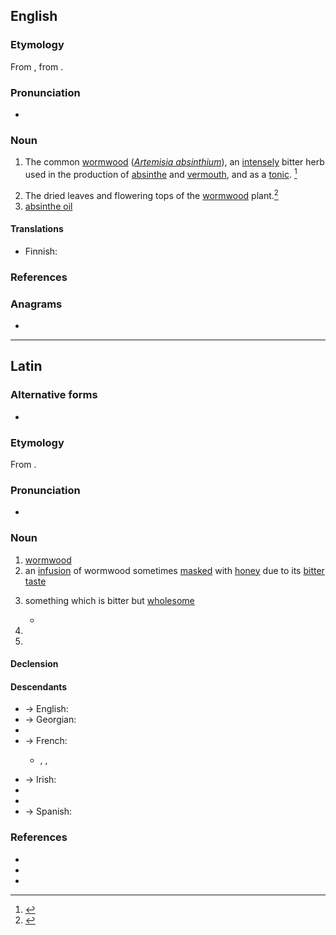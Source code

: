 {{also|Absinthium}}
==English==

===Etymology===
From {{bor|en|la|absinthium}}, from {{der|en|grc|ἀψίνθιον}}.

===Pronunciation===
* {{a|US}} {{IPA|/æbˈsɪn.θi.m̩/|lang=en}}

===Noun===
{{en-noun|-}}

# {{lb|en|now|rare}} The common [[wormwood]] (''[[Artemisia absinthium]]''), an [[intensely]] bitter herb used in the production of [[absinthe]] and [[vermouth]], and as a [[tonic]]. {{defdate|First attested around 1150 to 1350.}}<ref name=SOED>{{R:SOED5|page=9}}</ref>
# The dried leaves and flowering tops of the [[wormwood]] plant.<ref>{{R:MW3 1976|page=5}}</ref>
# [[absinthe oil]]

====Translations====
{{trans-see|''Artemisia absinthium''|wormwood}}

{{trans-top|dried wormwood}}
* Finnish: {{t|fi|[[kuivattu]] [[koiruoho]]}}
{{trans-mid}}
{{trans-bottom}}

{{trans-see|absinthe oil}}

===References===
<references/>

===Anagrams===
* {{anagrams|en|a=abhiimnstu|bismuthian}}

{{c|en|Artemisias|Herbs}}
{{c|en|Artemisias|Herbs}}

----

==Latin==

===Alternative forms===
* {{alter|la|apsinthium}}

===Etymology===
From {{bor|la|grc|ἀψίνθιον||wormwood}}.

===Pronunciation===
* {{la-IPA|absinthium}}

===Noun===
{{la-noun|absinthium<2>}}

# [[wormwood]]
# an [[infusion]] of wormwood sometimes [[masked]] with [[honey]] due to its [[bitter]] [[taste]]
# {{lb|la|figuratively}} something which is bitter but [[wholesome]]
#* {{Q|la|Quintilian|Institutio Oratoria|3|1|5|quote=Sed nos veremur ne parum hic liber mellis et '''absinthii''' multum habere videatur|trans=But I fear that this book will have too little sweetness and too much '''wormwood'''.}}
# {{inflection of|absinthium||acc|s|lang=la}}
# {{inflection of|absinthium||voc|s|lang=la}}

====Declension====
{{la-ndecl|absinthium<2>}}

====Descendants====
* → English: {{l|en|absinthe}}
* → Georgian: {{l|ka|აბზინდა}}
* {{desc|dlm|ascianz}}
* → French: {{l|fr|absinthe}}
** {{desc|pt|sintro}}, {{l|pt|absíntio}}, {{l|pt|absinto}}
* → Irish: {{l|ga|apsaint}}
* {{desc|it|assenzio}}
* {{desc|es|ajenjo}}
* → Spanish: {{l|es|absintio}}

===References===
* {{R:L&S}}
* {{R:du Cange}}
* {{R:Peck}}

{{cln|la|noun forms}}